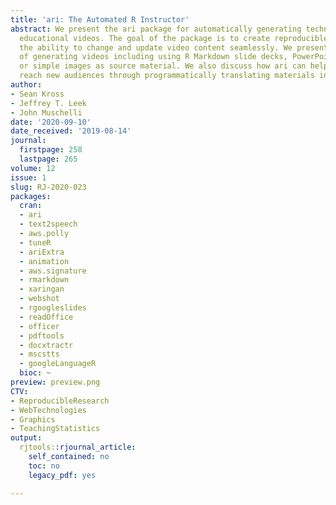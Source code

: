 ```yaml
---
title: 'ari: The Automated R Instructor'
abstract: We present the ari package for automatically generating technology-focused
  educational videos. The goal of the package is to create reproducible videos, with
  the ability to change and update video content seamlessly. We present several examples
  of generating videos including using R Markdown slide decks, PowerPoint slides,
  or simple images as source material. We also discuss how ari can help instructors
  reach new audiences through programmatically translating materials into other languages.
author:
- Sean Kross
- Jeffrey T. Leek
- John Muschelli
date: '2020-09-10'
date_received: '2019-08-14'
journal:
  firstpage: 258
  lastpage: 265
volume: 12
issue: 1
slug: RJ-2020-023
packages:
  cran:
  - ari
  - text2speech
  - aws.polly
  - tuneR
  - ariExtra
  - animation
  - aws.signature
  - rmarkdown
  - xaringan
  - webshot
  - rgoogleslides
  - readOffice
  - officer
  - pdftools
  - docxtractr
  - mscstts
  - googleLanguageR
  bioc: ~
preview: preview.png
CTV:
- ReproducibleResearch
- WebTechnologies
- Graphics
- TeachingStatistics
output:
  rjtools::rjournal_article:
    self_contained: no
    toc: no
    legacy_pdf: yes

---
```

